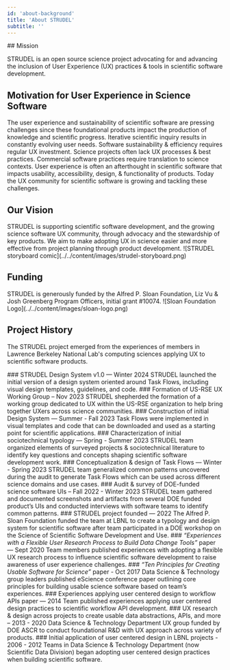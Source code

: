 ```yaml
---
id: 'about-background'
title: 'About STRUDEL'
subtitle: ''
---
```


<Hero>
## Mission

STRUDEL is an open source science project advocating for and advancing the inclusion of User Experience (UX) practices & tools in scientific software development.
</Hero>

<PageContainer>

## Motivation for User Experience in Science Software
<Stack spacing={3}>
    <Box>
        The user experience and sustainability of scientific software are pressing challenges since these foundational products impact the production of knowledge and scientific progress.
    </Box>
    <Box>
              <Grid container spacing={4}>
                <Grid item sm={3}>
                    <Box sx={{
                        backgroundColor: 'neutral.light',
                        borderRadius: 4,
                        height: '100%',
                        padding: 2,
                    }}>
                        Iterative scientific inquiry results in constantly evolving user needs.
                    </Box>
                </Grid>
                <Grid item sm={3}>
                    <Box sx={{
                        backgroundColor: 'neutral.light',
                        borderRadius: 4,
                        height: '100%',
                        padding: 2,
                    }}>
                    Software sustainability & efficiency requires regular UX investment.
                    </Box>
                </Grid>
                <Grid item sm={3}>
                    <Box sx={{
                        backgroundColor: 'neutral.light',
                        borderRadius: 4,
                        height: '100%',
                        padding: 2,
                    }}>
                    Science projects often lack UX processes & best practices.
                    </Box>
                </Grid>
                <Grid item sm={3}>
                    <Box sx={{
                        backgroundColor: 'neutral.light',
                        borderRadius: 4,
                        height: '100%',
                        padding: 2,
                    }}>
                    Commercial software practices require translation to science contexts.
                    </Box>
                </Grid>
              </Grid>
            </Box>
            <Box>User experience is often an afterthought in scientific software that impacts usability, accessibility, design, & functionality of products. Today the UX community for scientific software is growing and tackling these challenges.</Box>
</Stack>

## Our Vision
<Stack>
    <Box>
        STRUDEL is supporting scientific software development, and the growing science software UX community, through advocacy and the stewardship of key products. We aim to make adopting UX in science easier and more effective from project planning through product development.
    </Box>
    <Box>
        ![STRUDEL storyboard comic](../../content/images/strudel-storyboard.png)
    </Box>
</Stack>

## Funding
<Grid container columnSpacing={4}>
    <Grid item sm={8}>
        STRUDEL is generously funded by the Alfred P. Sloan Foundation, Liz Vu & Josh Greenberg Program Officers, initial grant <MuiLink href="https://sloan.org/grant-detail/10074" target="_blank" rel="noreferrer">#10074</MuiLink>.
    </Grid>
    <Grid item sm={4}>
        ![Sloan Foundation Logo](../../content/images/sloan-logo.png)
    </Grid>

</Grid>

## Project History

The STRUDEL project emerged from the experiences of members in Lawrence Berkeley National Lab's computing sciences applying UX to scientific software products.

<ProjectHistoryStepper>
    <ProjectHistoryStep>
      <StepLabel>
        ### STRUDEL Design System v1.0 — Winter 2024
      </StepLabel>
      <StepContent>
        STRUDEL launched the initial version of a design system oriented around <Link to="about/glossary#task-flow">Task Flows</Link>, including visual design templates, guidelines, and code.
      </StepContent>
    </ProjectHistoryStep>
    <ProjectHistoryStep>
      <StepLabel>
        ### Formation of US-RSE UX Working Group – Nov 2023
      </StepLabel>
      <StepContent>
        STRUDEL shepherded the formation of a working group dedicated to UX within the US-RSE organization to help bring together UXers across science communities. 
      </StepContent>
    </ProjectHistoryStep>
    <ProjectHistoryStep>
      <StepLabel>
        ### Construction of initial Design System — Summer - Fall 2023
      </StepLabel>
      <StepContent>
        Task Flows were implemented in visual templates and code that can be downloaded and used as a starting point for scientific applications. 
      </StepContent>
    </ProjectHistoryStep>
    <ProjectHistoryStep>
      <StepLabel>
        ### Characterization of initial sociotechnical typology — Spring - Summer 2023
      </StepLabel>
      <StepContent>
        STRUDEL team organized elements of surveyed projects & sociotechnical literature to identify key questions and concepts shaping scientific software development work.
      </StepContent>
    </ProjectHistoryStep>
    <ProjectHistoryStep>
      <StepLabel>
        ### Conceptualization & design of Task Flows — Winter - Spring 2023
      </StepLabel>
      <StepContent>
        STRUDEL team generalized common patterns uncovered during the audit to generate <Link to="about/glossary#task-flow">Task Flows</Link> which can be used across different science domains and use cases.  
      </StepContent>
    </ProjectHistoryStep>
    <ProjectHistoryStep>
      <StepLabel>
        ### Audit & survey of DOE-funded science software UIs – Fall 2022 - Winter 2023
      </StepLabel>
      <StepContent>
        STRUDEL team gathered and documented screenshots and artifacts from several DOE funded product’s UIs and conducted interviews with software teams to identify common patterns.
      </StepContent>
    </ProjectHistoryStep>
    <ProjectHistoryStep>
      <StepLabel>
        ### STRUDEL project founded — 2022
      </StepLabel>
      <StepContent>
        The Alfred P. Sloan Foundation <MuiLink href="https://sloan.org/grant-detail/10074" target="_blank"> funded</MuiLink> the team at LBNL to create a typology and design system for scientific software after team participated in a <MuiLink href="https://web.cvent.com/event/1b7d7c3a-e9b4-409d-ae2b-284779cfe72f/summary" target="_blank">DOE workshop</MuiLink> on the Science of Scientific Software Development and Use.
      </StepContent>
    </ProjectHistoryStep>
    <ProjectHistoryStep>
    </ProjectHistoryStep>
    <ProjectHistoryStep>
    </ProjectHistoryStep>
    <ProjectHistoryStep>
      <StepLabel>
        ### <em>“Experiences with a Flexible User Research Process to Build Data Change Tools”</em> paper — Sept 2020
      </StepLabel>
      <StepContent>
        Team members <MuiLink href="https://dx.doi.org/10.5334/jors.284" target="_blank">published</MuiLink> experiences with adopting a flexible UX research process to influence scientific software development to raise awareness of user experience challenges.
      </StepContent>
    </ProjectHistoryStep>
    <ProjectHistoryStep>
      <StepLabel>
        ### <em>“Ten Principles for Creating Usable Software for Science”</em> paper - Oct 2017
      </StepLabel>
      <StepContent>
        Data Science & Technology group leaders published eScience conference paper outlining <MuiLink href="https://ieeexplore.ieee.org/document/8109139" target="_blank">core principles</MuiLink> for building usable science software based on team’s experiences.
      </StepContent>
    </ProjectHistoryStep>
    <ProjectHistoryStep>
        <StepLabel>
            ### Experiences applying user centered design to workflow APIs paper — 2014
        </StepLabel>
        <StepContent>
            Team <MuiLink href="https://ieeexplore.ieee.org/document/6972276" target="_blank">published</MuiLink> experiences applying user centered design practices to scientific workflow API development.
        </StepContent>
    </ProjectHistoryStep>
    <ProjectHistoryStep>
        <StepLabel>
            ### UX research & design across projects to create usable data abstractions, APIs, and more – 2013 - 2020
        </StepLabel>
        <StepContent>
            Data Science & Technology Department <MuiLink href="https://ux.lbl.gov" target="_blank">UX group</MuiLink> funded by <MuiLink href="https://science.osti.gov/ascr" target="_blank">DOE ASCR</MuiLink> to conduct foundational R&D with UX approach across variety of products. 
        </StepContent>
    </ProjectHistoryStep>
    <ProjectHistoryStep>
      <StepLabel>
        ### Initial application of user centered design in LBNL projects -  2006 - 2012
      </StepLabel>
      <StepContent>
        Teams in Data Science & Technology Department (now <MuiLink href="https://crd.lbl.gov/divisions/scidata/" target="_blank">Scientific Data Division</MuiLink>) began adopting user centered design practices when building scientific software.
      </StepContent>
    </ProjectHistoryStep>
</ProjectHistoryStepper>

</PageContainer>